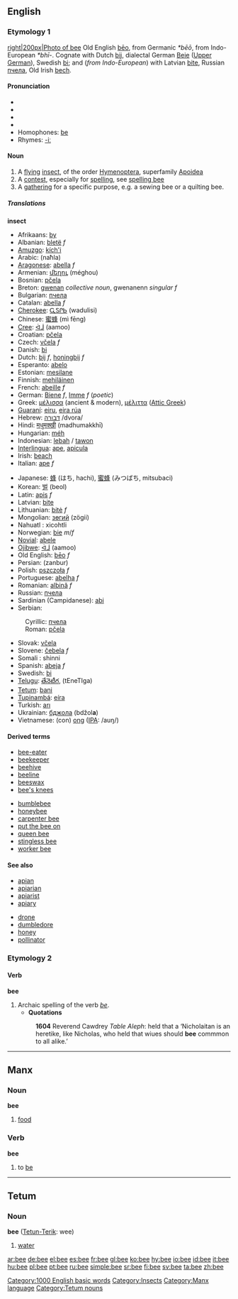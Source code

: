 {{see|bée}}
==English==

===Etymology 1===
[[image:Bee on flower.jpg|right|200px|Photo of bee]]
Old English [[beo|bēo]], from Germanic ''*bēō'', from Indo-European ''*bhī-''.  Cognate with Dutch [[bij]], dialectal German [[Beie]] ([[w:Upper German|Upper German]]), Swedish [[bi]]; and (''from Indo-European'') with Latvian [[bite]], Russian [[пчела]], Old Irish [[bech]].

====Pronunciation====
* {{AHD|bē}}
* {{IPA|/biː/}}
* {{SAMPA|/bi:/}}
* {{audio|en-us-bee.ogg|Audio (US)}}
* Homophones: [[be]]
*Rhymes: [[Rhymes:English:-iː|-iː]]

====Noun====
[[Category:1000 English basic words]]
{{en-noun}}

#A [[fly]]ing [[insect]], of the order [[Hymenoptera]], superfamily [[Apoidea]]
#A [[contest]], especially for [[spelling]], see [[spelling bee]]
#A [[gathering]] for a specific purpose, e.g. a sewing bee or a quilting bee.

=====Translations=====
'''insect'''
{{top}}
*Afrikaans: [[by]]
*Albanian: [[bletë]] ''f''
*[[Amuzgo]]: [[kích'i]]
*Arabic: {{ARchar|[[نحلة|نَحْلَة]]}} (naħla)
*[[Aragonese]]: [[abella]] ''f''
*Armenian: [[մեղու]] (méghou)
*Bosnian: [[pčela#Bosnian|pčela]] {{f}}
*Breton: [[gwenan]] ''collective noun'', gwenanenn ''singular f''
*Bulgarian: [[пчела]] {{f}}
*Catalan: [[abella]] ''f''
*[[Cherokee]]: [[ᏩᏚᎵᏏ]] (wadulisi)
*Chinese: [[蜜蜂]] (mì fēng)
*[[Cree]]: [[ᐋᒨ]] (aamoo)
*Croatian: [[pčela#Croatian|pčela]] {{f}}
*Czech: [[včela]] ''f''
*Danish: [[bi]] {{c}}
*Dutch: [[bij]] ''f'', [[honingbij]] ''f''
*Esperanto: [[abelo]]
*Estonian: [[mesilane]]
*Finnish: [[mehiläinen]]
*French: [[abeille]] ''f''
*German: [[Biene]] ''f'', [[Imme]] ''f'' (''poetic'')
*Greek: [[μέλισσα]] (ancient & modern), [[μέλιττα]] ([[w:Attic Greek|Attic Greek]])
*[[Guaraní]]: [[eiru]], [[eira rúa]]
*Hebrew: [[דבורה]] /dvora/
*Hindi: [[मधुमक्खी]] (madhumakkhī)
*Hungarian: [[méh]]
*Indonesian: [[lebah]] / [[tawon]]
*[[Interlingua]]: [[ape]], [[apicula]]
*Irish: [[beach]]
*Italian: [[ape]] ''f''
{{mid}}
*Japanese: [[蜂]] (はち, hachi), [[蜜蜂]] (みつばち, mitsubaci)
*Korean: [[벌]] (beol)
*Latin: [[apis]] ''f''
*Latvian: [[bite]] {{f}}
*Lithuanian: [[bitė]] ''f''
*Mongolian: [[зөгий]] (z&ouml;gii)
*Nahuatl : xicohtli
*Norwegian: [[bie]] ''m''/''f''
*[[Novial]]: [[abele]]
*[[Ojibwe]]: [[ᐋᒨ]] (aamoo)
*Old English: [[beo|bēo]] ''f''
*Persian: {{FAchar|[[زنبور]]}} (zanbur)
*Polish: [[pszczoła]] ''f''
*Portuguese: [[abelha]] ''f''
*Romanian: [[albină]] ''f''
*Russian: [[пчела#Russian|пчела]] {{f}}
*Sardinian (Campidanese): [[abi]]
*Serbian:
:Cyrillic: [[пчела#Serbian|пчела]] {{f}}
:Roman: [[pčela#Serbian|pčela]] {{f}}
*Slovak: [[včela]]
*Slovene: [[čebela]] ''f''
*Somali : shinni
*Spanish: [[abeja]] ''f''
*Swedish: [[bi]]
*[[Telugu]]: [[తేనెటీగ]], (tEneTIga)
*[[Tetum]]: [[bani]]
*[[Tupinambá]]: [[eíra]]
*Turkish: [[arı]]
*Ukrainian: [[бджола]] (bdžol'''a''') {{f}}
*Vietnamese: (con) [[ong]] ([[International Phonetic Alphabet|IPA]]: /auŋ/)
{{bottom}}

<!--'''contest'''
{{top}}
{{mid}}
{{bottom}}
-->

====Derived terms====
{{top2}}
*[[bee-eater]]
*[[beekeeper]]
*[[beehive]]
*[[beeline]]
*[[beeswax]]
*[[bee's knees]]
{{mid2}}
*[[bumblebee]]
*[[honeybee]]
*[[carpenter bee]]
*[[put the bee on]]
*[[queen bee]]
*[[stingless bee]]
*[[worker bee]]
{{bottom}}

====See also====
{{top2}}
*[[apian]]
*[[apiarian]]
*[[apiarist]]
*[[apiary]]
{{mid2}}
*[[drone]]
*[[dumbledore]]
*[[honey]]
*[[pollinator]]
{{bottom}}

[[Category:Insects]]

===Etymology 2===
====Verb====
'''bee'''

# Archaic spelling of the verb ''[[be]]''.
#*'''Quotations'''
#:'''1604''' Reverend Cawdrey ''Table Aleph'': held that a ‘Nicholaitan is an heretike, like Nicholas, who held that wiues should '''bee''' commmon to all alike.’

----

==Manx==

===Noun===
'''bee'''

# [[food]]

===Verb===
'''bee'''

# to [[be]]

[[Category:Manx language]]

----

==Tetum==

===Noun===
[[Category:Tetum nouns]]
'''bee''' ([[Tetun-Terik]]: wee)
# [[water]]

[[ar:bee]]
[[de:bee]]
[[el:bee]]
[[es:bee]]
[[fr:bee]]
[[gl:bee]]
[[ko:bee]]
[[hy:bee]]
[[io:bee]]
[[id:bee]]
[[it:bee]]
[[hu:bee]]
[[pl:bee]]
[[pt:bee]]
[[ru:bee]]
[[simple:bee]]
[[sr:bee]]
[[fi:bee]]
[[sv:bee]]
[[ta:bee]]
[[zh:bee]]